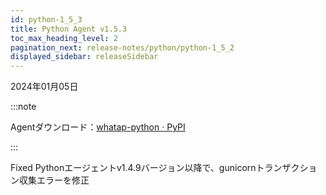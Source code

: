 ```yaml
---
id: python-1_5_3
title: Python Agent v1.5.3
toc_max_heading_level: 2
pagination_next: release-notes/python/python-1_5_2
displayed_sidebar: releaseSidebar
---
```


2024年01月05日

:::note

Agentダウンロード：[whatap-python · PyPI](https://pypi.org/project/whatap-python/1.5.3/)

:::

<Status>Fixed</Status> Pythonエージェントv1.4.9バージョン以降で、gunicornトランザクション収集エラーを修正
